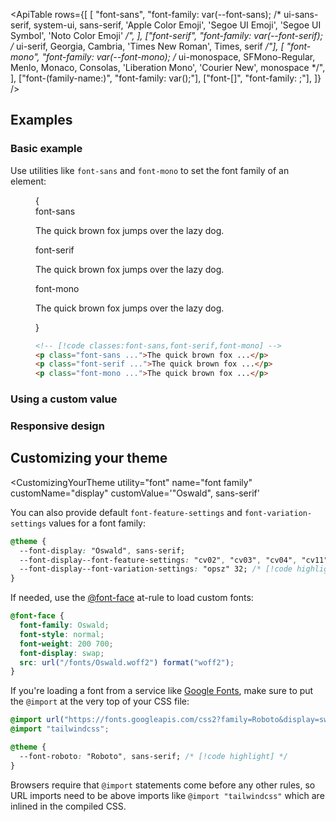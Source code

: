 

<ApiTable
  rows={[
    [
      "font-sans",
      "font-family: var(--font-sans); /* ui-sans-serif, system-ui, sans-serif, 'Apple Color Emoji', 'Segoe UI Emoji', 'Segoe UI Symbol', 'Noto Color Emoji' */",
    ],
    ["font-serif", "font-family: var(--font-serif); /* ui-serif, Georgia, Cambria, 'Times New Roman', Times, serif */"],
    [
      "font-mono",
      "font-family: var(--font-mono); /* ui-monospace, SFMono-Regular, Menlo, Monaco, Consolas, 'Liberation Mono', 'Courier New', monospace */",
    ],
    ["font-(family-name:<custom-property>)", "font-family: var(<custom-property>);"],
    ["font-[<value>]", "font-family: <value>;"],
  ]}
/>

## Examples

### Basic example

Use utilities like `font-sans` and `font-mono` to set the font family of an element:

<Figure>

<Example>
  {
    <div className="flex flex-col gap-8">
      <div>
        <span className="mb-3 font-mono text-xs font-medium text-gray-500 dark:text-gray-400">font-sans</span>
        <p className="font-sans text-lg font-medium text-gray-900 dark:text-gray-200">
          The quick brown fox jumps over the lazy dog.
        </p>
      </div>
      <div>
        <span className="mb-3 font-mono text-xs font-medium text-gray-500 dark:text-gray-400">font-serif</span>
        <p className="font-serif text-lg font-medium text-gray-900 dark:text-gray-200">
          The quick brown fox jumps over the lazy dog.
        </p>
      </div>
      <div>
        <span className="mb-3 font-mono text-xs font-medium text-gray-500 dark:text-gray-400">font-mono</span>
        <p className="font-mono text-lg font-medium text-gray-900 dark:text-gray-200">
          The quick brown fox jumps over the lazy dog.
        </p>
      </div>
    </div>
  }
</Example>

```html
<!-- [!code classes:font-sans,font-serif,font-mono] -->
<p class="font-sans ...">The quick brown fox ...</p>
<p class="font-serif ...">The quick brown fox ...</p>
<p class="font-mono ...">The quick brown fox ...</p>
```

</Figure>

### Using a custom value

<UsingACustomValue utility="font" name="font family" value="Open_Sans" element="p" dataType="family-name" />

### Responsive design

<ResponsiveDesign property="font-family" defaultClass="font-sans" featuredClass="font-serif" element="p" />

## Customizing your theme

<CustomizingYourTheme
  utility="font"
  name="font family"
  customName="display"
  customValue='"Oswald", sans-serif'
>

You can also provide default `font-feature-settings` and `font-variation-settings` values for a font family:

```css
@theme {
  --font-display: "Oswald", sans-serif;
  --font-display--font-feature-settings: "cv02", "cv03", "cv04", "cv11"; /* [!code highlight] */
  --font-display--font-variation-settings: "opsz" 32; /* [!code highlight] */
}
```

If needed, use the [@font-face](https://developer.mozilla.org/en-US/docs/Web/CSS/@font-face) at-rule to load custom fonts:

```css
@font-face {
  font-family: Oswald;
  font-style: normal;
  font-weight: 200 700;
  font-display: swap;
  src: url("/fonts/Oswald.woff2") format("woff2");
}
```

If you're loading a font from a service like [Google Fonts](https://fonts.google.com/), make sure to put the `@import` at the very top of your CSS file:

```css
@import url("https://fonts.googleapis.com/css2?family=Roboto&display=swap"); /* [!code highlight] */
@import "tailwindcss";

@theme {
  --font-roboto: "Roboto", sans-serif; /* [!code highlight] */
}
```

Browsers require that `@import` statements come before any other rules, so URL imports need to be above imports like `@import "tailwindcss"` which are inlined in the compiled CSS.

</CustomizingYourTheme>

